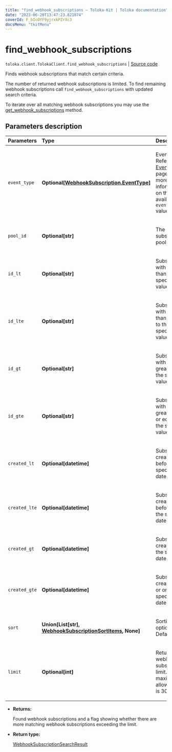 ```yaml
---
title: "find_webhook_subscriptions — Toloka-Kit | Toloka documentation"
date: "2023-06-20T13:47:23.821874"
coverId: F_bIcOYF9yjrxkPZrXc3
docsMenu: "tkitMenu"
---
```


# find_webhook_subscriptions

`toloka.client.TolokaClient.find_webhook_subscriptions` | [Source code](https://github.com/Toloka/toloka-kit/blob/v1.2.0/src/client/__init__.py#L3538)

Finds webhook subscriptions that match certain criteria.

The number of returned webhook subscriptions is limited. To find remaining webhook subscriptions call `find_webhook_subscriptions` with updated search criteria.

To iterate over all matching webhook subscriptions you may use the [get_webhook_subscriptions](/docs/toloka-kit/reference/toloka.client.TolokaClient.get_webhook_subscriptions) method.

## Parameters description

| Parameters | Type | Description |
| :----------| :----| :-----------|
`event_type`|**Optional\[[WebhookSubscription.EventType](/docs/toloka-kit/reference/toloka.client.webhook_subscription.WebhookSubscription.EventType)\]**|<p>Event type. Refer to the [EventType](/docs/toloka-kit/reference/toloka.client.webhook_subscription.WebhookSubscription.EventType) page for more information on the available `event_type` values.</p>
`pool_id`|**Optional\[str\]**|<p>The ID of a subscribed pool.</p>
`id_lt`|**Optional\[str\]**|<p>Subscriptions with IDs less than the specified value.</p>
`id_lte`|**Optional\[str\]**|<p>Subscriptions with IDs less than or equal to the specified value.</p>
`id_gt`|**Optional\[str\]**|<p>Subscriptions with IDs greater than the specified value.</p>
`id_gte`|**Optional\[str\]**|<p>Subscriptions with IDs greater than or equal to the specified value.</p>
`created_lt`|**Optional\[datetime\]**|<p>Subscriptions created before the specified date.</p>
`created_lte`|**Optional\[datetime\]**|<p>Subscriptions created before or on the specified date.</p>
`created_gt`|**Optional\[datetime\]**|<p>Subscriptions created after the specified date.</p>
`created_gte`|**Optional\[datetime\]**|<p>Subscriptions created after or on the specified date.</p>
`sort`|**Union\[List\[str\], [WebhookSubscriptionSortItems](/docs/toloka-kit/reference/toloka.client.search_requests.WebhookSubscriptionSortItems), None\]**|<p>Sorting options. Default: `None`.</p>
`limit`|**Optional\[int\]**|<p>Returned webhook subscriptions limit. The maximum allowed limit is 300.</p>

* **Returns:**

  Found webhook subscriptions and a flag showing whether there are more matching webhook subscriptions exceeding the limit.

* **Return type:**

  [WebhookSubscriptionSearchResult](/docs/toloka-kit/reference/toloka.client.search_results.WebhookSubscriptionSearchResult)